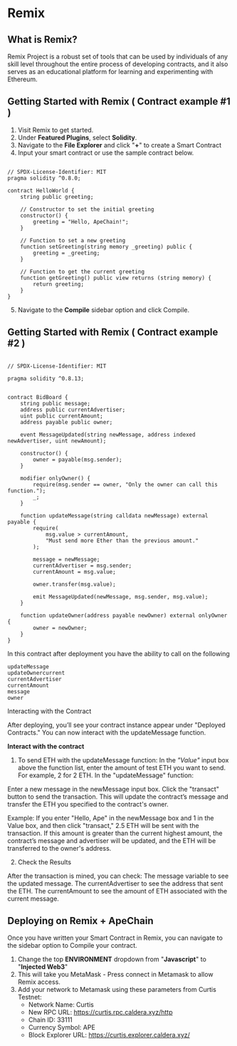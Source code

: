 # Remix
## What is Remix? 
Remix Project is a robust set of tools that can be used by individuals of any skill level throughout the entire process of developing contracts, and it also serves as an educational platform for learning and experimenting with Ethereum.

## Getting Started with Remix ( Contract example #1 )
1. Visit Remix to get started. 
1. Under **Featured Plugins**, select **Solidity**.
3. Navigate to the **File Explorer** and click "**+**" to create a Smart Contract 
4. Input your smart contract or use the sample contract below.
```solidity

// SPDX-License-Identifier: MIT
pragma solidity ^0.8.0;

contract HelloWorld {
    string public greeting;

    // Constructor to set the initial greeting
    constructor() {
        greeting = "Hello, ApeChain!";
    }

    // Function to set a new greeting
    function setGreeting(string memory _greeting) public {
        greeting = _greeting;
    }

    // Function to get the current greeting
    function getGreeting() public view returns (string memory) {
        return greeting;
    }
}
```
5. Navigate to the **Compile** sidebar option and click Compile. 


## Getting Started with Remix ( Contract example #2 ) 
```solidity

// SPDX-License-Identifier: MIT

pragma solidity ^0.8.13;


contract BidBoard {
    string public message;
    address public currentAdvertiser;
    uint public currentAmount;
    address payable public owner;
    
    event MessageUpdated(string newMessage, address indexed newAdvertiser, uint newAmount);
    
    constructor() {
        owner = payable(msg.sender);
    }
    
    modifier onlyOwner() {
        require(msg.sender == owner, "Only the owner can call this function.");
        _; 
    }
    
    function updateMessage(string calldata newMessage) external payable {
        require(
            msg.value > currentAmount,
            "Must send more Ether than the previous amount."
        );
        
        message = newMessage;
        currentAdvertiser = msg.sender;
        currentAmount = msg.value;
        
        owner.transfer(msg.value);
        
        emit MessageUpdated(newMessage, msg.sender, msg.value);
    }
    
    function updateOwner(address payable newOwner) external onlyOwner {
        owner = newOwner;
    }
}
```

In this contract after deployment you have the ability to call on the following 
```
updateMessage
updateOwnercurrent 
currentAdvertiser
currentAmount
message
owner
```
Interacting with the Contract

After deploying, you’ll see your contract instance appear under "Deployed Contracts."
You can now interact with the updateMessage function.



**Interact with the contract**

1. To send ETH with the updateMessage function:
In the *"Value"* input box above the function list, enter the amount of test ETH you want to send. For example, 2 for 2 ETH.
In the "updateMessage" function:

Enter a new message in the newMessage input box.
Click the "transact" button to send the transaction.
This will update the contract’s message and transfer the ETH you specified to the contract's owner.

Example:
If you enter "Hello, Ape" in the newMessage box and 1 in the Value box, and then click "transact," 2.5 ETH will be sent with the transaction. If this amount is greater than the current highest amount, the contract’s message and advertiser will be updated, and the ETH will be transferred to the owner's address.

2. Check the Results

After the transaction is mined, you can check:
The message variable to see the updated message.
The currentAdvertiser to see the address that sent the ETH.
The currentAmount to see the amount of ETH associated with the current message.



## Deploying on Remix + ApeChain
Once you have written your Smart Contract in Remix, you can navigate to the sidebar option to Compile your contract. 

1. Change the top **ENVIRONMENT** dropdown from "**Javascript**" to "**Injected Web3**" 
2. This will take you MetaMask - Press connect in Metamask to allow Remix access. 
3. Add your network to Metamask using these parameters from Curtis Testnet:
    - Network Name: Curtis
    - New RPC URL: https://curtis.rpc.caldera.xyz/http
    - Chain ID: 33111
    - Currency Symbol: APE
    - Block Explorer URL: https://curtis.explorer.caldera.xyz/

